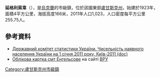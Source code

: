 {{No footnotes|time=2015-09-16T13:47:12+00:00}}
{{coord|48|17|59|N|39|36|46|E|scale:30000|display=title}}

'''延格利索韋'''（{{lang-uk|Буран}}），是[[烏克蘭|烏克蘭]]的市級鎮，位於該國東部[[盧甘斯克州|盧甘斯克州]]，始建於1923年，面積4平方公里，海拔高度166米，2011年人口1,023，人口密度每平方公里255.75人。

==參考資料==
*[https://web.archive.org/web/20121010205321/http://stat6.stat.lviv.ua/PXWEB2007/ukr/publ/2011/chnas.zip Державний комітет статистики України. Чисельність наявного населення України на 1 січня 2011 року, Київ-2011 (doc)]
* [http://w1.c1.rada.gov.ua/pls/z7502/A005?rdat1=30.01.2011&rf7571=18972 Облікова картка смт Енгельсове]{{dead link|date=2018年2月 |bot=InternetArchiveBot |fix-attempted=yes }} на сайті [[ВРУ|ВРУ]]

{{DEFAULTSORT:Енгельсове}}
[[Category:盧甘斯克州市級鎮|Category:盧甘斯克州市級鎮]]


{{Luhansk-geo-stub}}